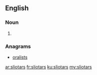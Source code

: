 ==English==

===Noun===
{{head|en|noun plural form}}

# {{plural of|sliotar|lang=en}}

===Anagrams===
* [[oralists#English|oralists]]

[[ar:sliotars]]
[[fr:sliotars]]
[[ku:sliotars]]
[[my:sliotars]]